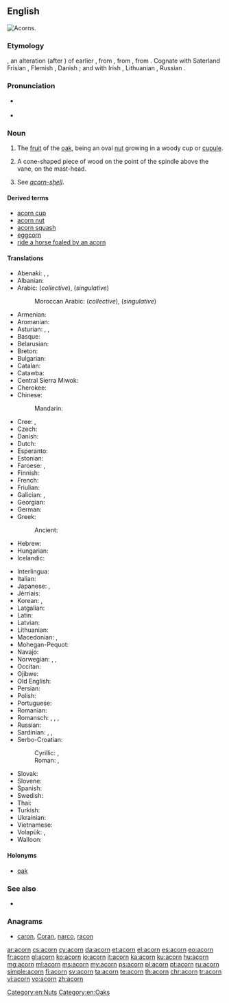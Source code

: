 ==English==
[[Image:Quercus_falcata_acorns.jpg|thumb|right|Acorns.]]
{{slim-wikipedia|Acorn (disambiguation)}}

===Etymology===
{{etyl|enm|en}} {{term|acorne|lang=enm}}, an alteration (after {{term|corn|lang=en}}) of earlier {{term|akern|lang=enm}}, from {{etyl|ang|en}} {{term|æcern||acorn, oak-mast|lang=ang}}, from {{etyl|gem-pro|en}} {{term/t|gem-pro|*akraną}}, from {{etyl|ine-pro|en}} {{term/t|ine-pro|*h₂ógeh₂-||berry}}. Cognate with Saterland Frisian {{term|Äkkene|lang=stq}}, Flemish {{term|aker|lang=nl}}, Danish {{term|agern|lang=da}}; and with Irish {{term|áirne||sloe|lang=ga}}, Lithuanian {{term|uoga|úoga|lang=lt}}, Russian {{term|ягода||berry|tr=jágoda|lang=ru}}.

===Pronunciation===
* {{a|US}} {{IPA|/ˈeɪkɔɹn/}}
* {{audio|en-us-acorn.ogg|Audio (US)}}

===Noun===
{{en-noun}}

# The [[fruit]] of the [[oak]], being an oval [[nut]] growing in a woody cup or [[cupule]].
# {{context|nautical|lang=en}} A cone-shaped piece of wood on the point of the spindle above the vane, on the mast-head.
# {{context|zoology|lang=en}} See ''[[acorn-shell]]''.

====Derived terms====
* [[acorn cup]]
* [[acorn nut]]
* [[acorn squash]]
* [[eggcorn]]
* [[ride a horse foaled by an acorn]]

====Translations====
{{trans-top|fruit of the oak tree}}
* Abenaki: {{tø|abe|anaskemen}} {{qualifier|red or black oak acorn; literally "oak berry"}}, {{tø|abe|anaskebagôn}} {{qualifier|red or black oak acorn; literally "oak nut"}}, {{tø|abe|wachil}} {{qualifier|white oak acorn}}
* Albanian: {{t-|sq|lende|f}}
* Arabic: {{t-|ar|بلوط|m|tr=ballūṭ|sc=Arab}} (''collective''), {{t-|ar|بلوطة|f|tr=ballūṭa|sc=Arab}} (''singulative'')
*: Moroccan Arabic: {{tø|ary|بلوط|m|tr=belloṭ|alt=بلّوط|sc=Arab}} (''collective''), {{tø|ary|بلوطة|f|tr=belloṭa|alt=بلّوطة|sc=Arab}} (''singulative'')
* Armenian: {{t-|hy|կաղին|tr=kaġin}}
* Aromanian: {{t-|rup|gljindã|f}}
* Asturian: {{t|ast|llande|m}}, {{t|ast|abeyota|f}}, {{t|ast|abellota|f}}
* Basque: {{t+|eu|ezkur}}
* Belarusian: {{t-|be|жолуд|m|tr=žólud|sc=Cyrl}}
* Breton: {{t+|br|mez|f|alt=mezenn}}
* Bulgarian: {{t+|bg|жълъд|m|tr=žǎ̀lǎd}}
* Catalan: {{t-|ca|gla|f}}
* Catawba: {{tø|chc|tumo}} {{qualifier|plural}}
* Central Sierra Miwok: {{tø|csm|watýkˑa-}}
* Cherokee: {{t-|chr|ᎬᎴ|tr=gvle|sc=Cher}}
* Chinese:
*: Mandarin: {{t|cmn|橡子|tr=xiàngzǐ}}
* Cree: {{t|cr|ᒥᐢᑎᑯᒥᐣ|tr=mistikomin|sc=Cans}} {{qualifier|literally "oak berry"}}, {{t|cr|ᒥᐢᑎᑯᐹᑲᐣ|tr=mistikopâkan|sc=Cans}} {{qualifier|literally "oak nut"}}
* Czech: {{t+|cs|žalud|m}}
* Danish: {{t-|da|agern|n}}
* Dutch: {{t+|nl|eikel|m}}
* Esperanto: {{t-|eo|glano}}
* Estonian: {{t-|et|tammetõru}}
* Faroese: {{t-|fo|akarn|n}}, {{t-|fo|eikinøt|f}}
* Finnish: {{t+|fi|tammenterho}}
* French: {{t+|fr|gland|m}}
* Friulian: {{tø|fur|gland}}
* Galician: {{t-|gl|belota|f}}, {{t|gl|landra|f}}
* Georgian: {{t-|ka|რკო|tr=rko|sc=Geor}}
* German: {{t+|de|Eichel|f}}
* Greek: {{t+|el|βελανίδι|n|tr=velanídi}}
*: Ancient: {{tø|grc|βάλανος|f|tr=bálanos|sc=polytonic}}
* Hebrew: {{t+|he|בלוט|m|tr=balút|sc=Hebr}}
* Hungarian: {{t+|hu|makk}}
* Icelandic: {{t-|is|akarn|n}}
{{trans-mid}}
* Interlingua: {{t-|ia|glande}}
* Italian: {{t+|it|ghianda|f}}
* Japanese: {{t+|ja|どんぐり|tr=donguri|sc=Jpan}}, {{t+|ja|団栗|tr=どんぐり, donguri|sc=Jpan}}
* Jèrriais: {{tø|roa-jer|tchênelle|f}}
* Korean: {{t-|ko|에이콘|tr=eikon|sc=Kore}}, {{t+|ko|도토리|tr=dotori|sc=Kore}}
* Latgalian: {{tø|ltg|zeile|f}}
* Latin: {{t-|la|glans|f}}
* Latvian: {{t-|lv|zīle f}}
* Lithuanian: {{t-|lt|gilė|f}}
* Macedonian: {{t-|mk|желад|m|tr=žélad}}, {{t-|mk|жир|m|tr=žir}}
* Mohegan-Pequot: {{tø|xpq|anôhcum}}
* Navajo: {{tø|nv|chéchʼil binááʼ}}
* Norwegian: {{t-|no|kongle|m|f}}, {{t-|no|åkorn|n}}, {{t-|no|eikenøtt|m|f}}
* Occitan: {{t-|oc|agland}}
* Ojibwe: {{tø|oj|mitigomin}}
* Old English: {{t-|ang|æcern}}
* Persian: {{t+|fa|بلوط|tr=balut|sc=fa-Arab}}
* Polish: {{t+|pl|żołądź|m}}
* Portuguese: {{t+|pt|bolota|f}}
* Romanian: {{t-|ro|ghindă|f}}
* Romansch: {{t-|rm|glogn}}, {{t-|rm|glonda}}, {{t-|rm|glànd}}, {{t-|rm|glanda}}
* Russian: {{t+|ru|жёлудь|m|tr=žóludʹ}}
* Sardinian: {{t-|sc|landha}}, {{t-|sc|landhe}}, {{t-|sc|landi}}
* Serbo-Croatian:
*: Cyrillic: {{t-|sh|жир|m|alt=жи̑р}}, {{t-|sh|желуд|m|}}
*: Roman: {{t-|sh|žir|m|alt=žȋr}}, {{t-|sh|želud|m|}}
* Slovak: {{t-|sk|žaluď|m}}
* Slovene: {{t+|sl|želod|m}}
* Spanish: {{t+|es|bellota|f}}
* Swedish: {{t-|sv|ekollon|n}}
* Thai: {{t-|th|ผลต้นโอ๊ก|tr=pŏn dtôn óhk|sc=Thai}}
* Turkish: {{t+|tr|palamut}}
* Ukrainian: {{t+|uk|жолудь|m|tr=žóludʹ|sc=Cyrl}}
* Vietnamese: {{t-|vi|quả đầu}}
* Volapük: {{t+|vo|kvär}}, {{qualifier|older word, obsolete}} {{t-|vo|gölogafluk}}
* Walloon: {{t+|wa|gland|f}}
{{trans-bottom}}

====Holonyms====
* {{sense|fruit of an oak}} [[oak]]

===See also===
* {{pedia}}

===Anagrams===
* [[caron#English|caron]], [[Coran#English|Coran]], [[narco#English|narco]], [[racon#English|racon]]

[[Category:en:Nuts]]
[[Category:en:Oaks]]

[[ar:acorn]]
[[cs:acorn]]
[[cy:acorn]]
[[da:acorn]]
[[et:acorn]]
[[el:acorn]]
[[es:acorn]]
[[eo:acorn]]
[[fr:acorn]]
[[gl:acorn]]
[[ko:acorn]]
[[io:acorn]]
[[it:acorn]]
[[ka:acorn]]
[[ku:acorn]]
[[hu:acorn]]
[[mg:acorn]]
[[ml:acorn]]
[[ms:acorn]]
[[my:acorn]]
[[ps:acorn]]
[[pl:acorn]]
[[pt:acorn]]
[[ru:acorn]]
[[simple:acorn]]
[[fi:acorn]]
[[sv:acorn]]
[[ta:acorn]]
[[te:acorn]]
[[th:acorn]]
[[chr:acorn]]
[[tr:acorn]]
[[vi:acorn]]
[[vo:acorn]]
[[zh:acorn]]